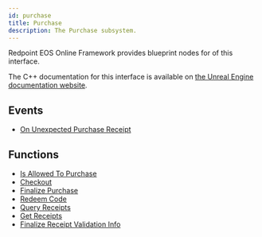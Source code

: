 ```yaml
---
id: purchase
title: Purchase
description: The Purchase subsystem.
---
```



Redpoint EOS Online Framework provides blueprint nodes for <CoverageBadge coverage={89} /> of this interface.

The C++ documentation for this interface is available on [the Unreal Engine documentation website](https://dev.epicgames.com/documentation/en-us/unreal-engine/API/Plugins/OnlineSubsystem/Interfaces/IOnlinePurchase/).

## Events

- [On Unexpected Purchase Receipt](./event/onunexpectedpurchasereceipt.mdx)

## Functions

- [Is Allowed To Purchase](./function/isallowedtopurchase.mdx)
- [Checkout](./function/checkout.mdx)
- [Finalize Purchase](./function/finalizepurchase.mdx)
- [Redeem Code](./function/redeemcode.mdx)
- [Query Receipts](./function/queryreceipts.mdx)
- [Get Receipts](./function/getreceipts.mdx)
- [Finalize Receipt Validation Info](./function/finalizereceiptvalidationinfo.mdx)
